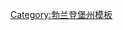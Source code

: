 {{Navbox
|bodyclass=hlist
|name=普里格尼茨县行政区划
|title=[[德国]][[勃兰登堡州]][[普里格尼茨县]]行政区划
|image=[[File:Wappen des Landkreises Prignitz.svg|60px|普里格尼茨县县徽]]
|above=
|list1=
*[[巴特维尔斯纳克]]
*[[贝尔格 (勃兰登堡州)|贝尔格]]
*[[布雷瑟]]
*[[库姆洛森]]
*[[盖尔茨哈根]]
*[[大潘科]]
*[[居利茨-雷茨]]
*[[古姆托]]
*[[哈伦贝克-罗尔斯多夫]]
*[[卡尔施泰特 (勃兰登堡州)|卡尔施泰特]]
*[[屈默尼茨塔尔]]
*[[兰茨]]
*[[莱格德-奎策伯尔]]
*[[伦岑]]
*[[伦策维舍]]
*[[马林弗利斯]]
*[[迈恩堡]]
*'''[[佩勒贝格]]'''
*[[皮罗 (勃兰登堡州)|皮罗]]
*[[普拉滕堡]]
*[[普里茨瓦尔克]]
*[[普特利茨]]
*[[吕施泰特]]
*[[特里格利茨]]
*[[魏森]]
*[[维滕贝格]]
|below=
}}<noinclude>
[[Category:勃兰登堡州模板]]
</noinclude>